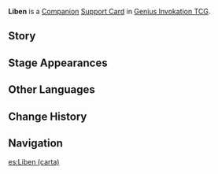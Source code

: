 {{About|the [[Genius Invokation TCG]] Support Card|the [[NPC]]|Liben}}
{{Genius Invokation TCG Infobox
|title     = Liben
|id        = 322008
|image     = Liben Support Card.png
|type      = Support Card
|group     = Companion
|effect    = '''End Phase:''' Collect your unused Elemental Dice (Max 1 of each Elemental Type).<br />'''When Action Phase begins:''' If this card has collected 3 Elemental Dice, draw 2 cards and create '''Omni Element''' ×2, then discard this card.
|matching  = 0
|source1   = {{Sold By}}
|features  = Liben
}}
'''Liben''' is a [[Companion Card|Companion]] [[Support Card]] in [[Genius Invokation TCG]].

==Story==
{{Description|Big things are about to happen, big things! Oh, and I have an excellent business proposition for you, so, if I could just have a moment of your time?|title="Marvelous Merchandise" Liben}}

==Stage Appearances==
{{Genius Invokation TCG Stage Appearances}}

==Other Languages==
{{Transclude|Liben|Other Languages}}

==Change History==
{{Change History|3.3}}

==Navigation==
{{Genius Invokation TCG Navbox|Support Card}}

[[es:Liben (carta)]]